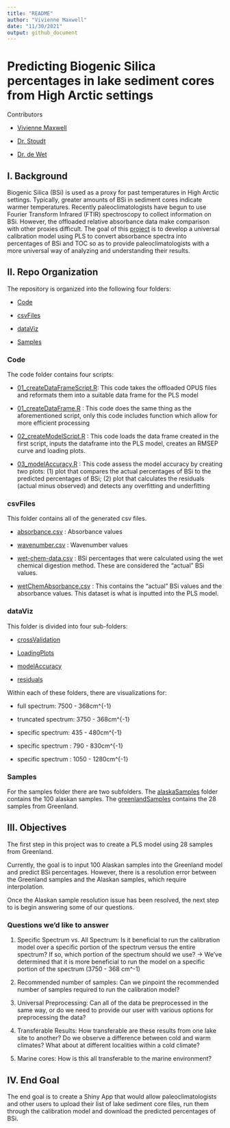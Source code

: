 ```yaml
---
title: "README"
author: "Vivienne Maxwell"
date: "11/30/2021"
output: github_document
---
```

# Predicting Biogenic Silica percentages in lake sediment cores from High Arctic settings 

Contributors 

* [Vivienne Maxwell](https://github.com/people-r-strange)

* [Dr. Stoudt](https://github.com/sastoudt) 

* [Dr. de Wet](https://www.smith.edu/academics/faculty/greg-de-wet)

## I. Background

Biogenic Silica (BSi) is used as a proxy for past temperatures in High Arctic settings. Typically, greater amounts of BSi in sediment cores indicate warmer temperatures. Recently paleoclimatologists have begun to use Fourier Transform Infrared (FTIR) spectroscopy to collect information on BSi. However, the offloaded relative absorbance data make comparison with other proxies difficult. The goal of this [project](https://www.causeweb.org/usproc/eusrc/2021/virtual-posters/7) is to develop a universal calibration model using PLS to convert absorbance spectra into percentages of BSi and TOC so as to provide paleoclimatologists with a more universal way of analyzing and understanding their results.

## II. Repo Organization 

The repository is organized into the following four folders: 

* [Code](https://github.com/people-r-strange/PLSmodel/tree/main/Code)

* [csvFiles](https://github.com/people-r-strange/PLSmodel/tree/main/csvFiles)

* [dataViz](https://github.com/people-r-strange/PLSmodel/tree/main/dataViz)

* [Samples](https://github.com/people-r-strange/PLSmodel/tree/main/Samples)

### Code 

The code folder contains four scripts: 

* [01_createDataFrameScript.R](https://github.com/people-r-strange/PLSmodel/blob/main/Code/01_createDataFrameScript.R): This code takes the offloaded OPUS files and reformats them into a suitable data frame for the PLS model 

* [01_createDataFrame.R](https://github.com/people-r-strange/PLSmodel/blob/main/Code/01_createDataFrame.R) : This code does the same thing as the aforementioned script, only this code includes function which allow for more efficient processing

* [02_createModelScript.R](https://github.com/people-r-strange/PLSmodel/blob/main/Code/02_createModelScript.R) : This code loads the data frame created in the first script, inputs the dataframe into the PLS model, creates an RMSEP curve and loading plots. 

* [03_modelAccuracy.R](https://github.com/people-r-strange/PLSmodel/blob/main/Code/03_modelAccuracy.R) : This code assess the model accuracy by creating two plots: (1) plot that compares the actual percentages of BSi to the predicted percentages of BSi; (2) plot that calculates the residuals (actual minus observed) and detects any overfitting and underfitting 

### csvFiles 

This folder contains all of the generated csv files. 

* [absorbance.csv](https://github.com/people-r-strange/PLSmodel/blob/main/csvFiles/absorbance.csv) : Absorbance values 

* [wavenumber.csv](https://github.com/people-r-strange/PLSmodel/blob/main/csvFiles/wavenumber.csv) : Wavenumber values 

* [wet-chem-data.csv](https://github.com/people-r-strange/PLSmodel/blob/main/csvFiles/wet-chem-data.csv) : BSi percentages that were calculated using the wet chemical digestion method. These are considered the "actual" BSi values. 

* [wetChemAbsorbance.csv](https://github.com/people-r-strange/PLSmodel/blob/main/csvFiles/wetChemAbsorbance.csv) : This contains the "actual" BSi values and the absorbance values. This dataset is what is inputted into the PLS model. 

### dataViz

This folder is divided into four sub-folders: 

* [crossValidation](https://github.com/people-r-strange/PLSmodel/tree/main/dataViz/Greenland/crossValidation)

* [LoadingPlots](https://github.com/people-r-strange/PLSmodel/tree/main/dataViz/Greenland/LoadingPlots)

* [modelAccuracy](https://github.com/people-r-strange/PLSmodel/tree/main/dataViz/Greenland/modelAccuracy)

* [residuals](https://github.com/people-r-strange/PLSmodel/tree/main/dataViz/Greenland/residuals)

Within each of these folders, there are visualizations for: 

* full spectrum: 7500 - 368cm^{-1}

* truncated spectrum: 3750 - 368cm^{-1}

* specific spectrum: 435 - 480cm^{-1}

* specific spectrum : 790 - 830cm^{-1}

* specific spectrum : 1050 - 1280cm^{-1}

###  Samples 

For the samples folder there are two subfolders. The [alaskaSamples](https://github.com/people-r-strange/PLSmodel/tree/main/Samples/alaskaSamples) folder contains the 100 alaskan samples. The [greenlandSamples](https://github.com/people-r-strange/PLSmodel/tree/main/Samples/greenlandSamples) contains the 28 samples from Greenland. 

## III. Objectives 

The first step in this project was to create a PLS model using 28 samples from Greenland. 

Currently, the goal is to input 100 Alaskan samples into the Greenland model and predict BSi percentages. However, there is a resolution error between the Greenland samples and the Alaskan samples, which require interpolation. 

Once the Alaskan sample resolution issue has been resolved, the next step to is begin answering some of our questions. 

### Questions we'd like to answer 

1. Specific Spectrum vs. All Spectrum: Is it beneficial to run the calibration model over a specific portion of the spectrum versus the entire spectrum? If so, which portion of the spectrum should we use?
-> We've determined that it is more beneficial to run the model on a specific portion of the spectrum (3750 - 368 cm^-1)

2. Recommended number of samples: Can we pinpoint the recommended number of samples required to run the calibration model?

3. Universal Preprocessing: Can all of the data be preprocessed in the same way, or do we need to provide our user with various options for preprocessing the data?

4. Transferable Results: How transferable are these results from one lake site to another? Do we observe a difference between cold and warm climates? What about at different localities within a cold climate?

5. Marine cores: How is this all transferable to the marine environment?

## IV. End Goal 

The end goal is to create a Shiny App that would allow paleoclimatologists and other users to upload their list of lake sediment core files, run them through the calibration model and download the predicted percentages of BSi. 